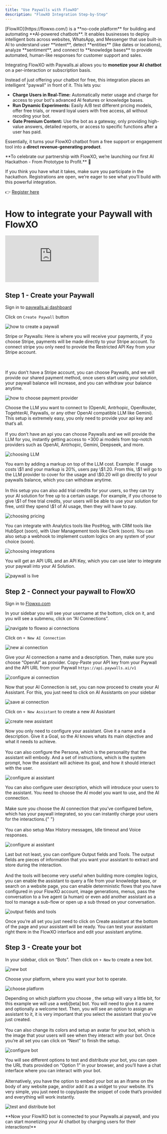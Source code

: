```yaml
---
title: "Use Paywalls with FlowXO"
description: "FlowXO Integration Step-by-Step"
---
```


<Info>
  [FlowXO](https://flowxo.com/) is a **no-code platform** for building and
  automating **AI-powered chatbots**. It enables businesses to deploy
  intelligent bots across websites, WhatsApp, and Messenger that use built-in AI
  to understand user **intent**, detect **entities** (like dates or locations),
  analyze **sentiment**, and connect to **knowledge bases** to provide
  automated, human-like responses for customer support and sales.
</Info>

Integrating FlowXO with Paywalls.ai allows you to **monetize your AI chatbot** on a per-interaction or subscription basis.

Instead of just offering your chatbot for free, this integration places an intelligent "paywall" in front of it. This lets you:

- **Charge Users in Real-Time:** Automatically meter usage and charge for access to your bot's advanced AI features or knowledge bases.
- **Run Dynamic Experiments:** Easily A/B test different pricing models, offer free trials, or reward loyal users with free access, all without recoding your bot.
- **Gate Premium Content:** Use the bot as a gateway, only providing high-value answers, detailed reports, or access to specific functions after a user has paid.

Essentially, it turns your FlowXO chatbot from a free support or engagement tool into a **direct revenue-generating product**.

<Tip>
**To celebrate our partnership with FlowXO, we’re launching our first AI Hackathon - From Prototype to Profit.** 🚀

If you think you have what it takes, make sure you participate in the hackathon. Registrations are open, we’re eager to see what you’ll build with this powerful integration.

👉 [Register here](https://eventornado.com/event/paywalls-hackathon1#home)

</Tip>

# How to integrate your Paywall with FlowXO

<iframe
  src="https://www.veed.io/embed/34ed6098-9b4f-423c-9e28-0672122c6b73"
  className="w-full h-96 rounded-xl"
  frameborder="0"
  title="[DEMO Paywalls AI] How to Create Paywall and integrate with FlowXO"
  webkitallowfullscreen
  mozallowfullscreen
  allowfullscreen
></iframe>

## Step 1 - Create your Paywall

<Steps>

<Step title="Sign in">

Sign in to [paywalls.ai dashboard](https://dashboard.paywalls.ai)

</Step>

<Step title="Create Paywall">

<Columns cols={2}>

Click on `Create Paywall` button

![how to create a paywall](/images/use-paywalls-with-flowxo/screenshot-1.png)

</Columns>

</Step>

<Step title="Choose payment provider">

<Columns cols={2}>

<div>

Stripe or Paywalls: Here is where you will receive your payments, if you choose Stripe, payments will be made directly to your Stripe account. To connect stripe you only need to provide the Restricted API Key from your Stripe account.

<br />
<br />
If you don’t have a Stripe account, you can choose Paywalls, and we will provide
our shared payment method, once users start using your solution, your paywall
balance will increase, and you can withdraw your balance anytime.

</div>

![how to choose payment provider](/images/use-paywalls-with-flowxo/screenshot-2.png)

</Columns>

</Step>

<Step title="Choose your AI Provider">

<Columns cols={2}>

<div>
Choose the LLM you want to connect to (OpenAI, Antrhopic, OpenRouter, TogehterAI, Paywalls, or any other OpenAI compatible LLM like Gemini). This setup is extremely easy, you only need to provide your api key and that’s all.

<br />
<br />
If you don’t have an api you can choose Paywalls and we will provide the LLM for
you, instantly getting access to +300 ai models from top-notch providers such as
OpenAI, Antrhopic, Gemini, Deepseek, and more.

</div>

![choosing LLM](/images/use-paywalls-with-flowxo/screenshot-3.png)

</Columns>

</Step>

<Step title="Add your pricing">

<Columns cols={2}>

<div>
You earn by adding a markup on top of the LLM cost. Example: If usage costs \$1 and your markup is 20%, users pay \$1.20. From this, \$1 will go to the LLM provider to cover for the usage and \$0.20 will go directly to your paywalls balance, which you can withdraw anytime.

<br />
<br />
In this setup you can also add trial credits for your users, so they can try your AI solution for free up to a certain usage. For example, if you choose to give \$1 of free trial credits, your users will be able to use your solution for free, until they spend \$1 of AI usage, then they will have to pay.
</div>

![choosing pricing](/images/use-paywalls-with-flowxo/screenshot-4.png)

</Columns>

</Step>

<Step title="Add your integrations">

<Columns cols={2}>

You can integrate with Analytics tools like PostHog, with CRM tools like HubSpot (soon), with User Management tools like Clerk (soon). You can also setup a webhook to implement custom logics on any system of your choice (soon).

![choosing integrations](/images/use-paywalls-with-flowxo/screenshot-5.png)

</Columns>

</Step>

<Step title="Your paywall is live">

<Columns cols={2}>

You will get an API URL and an API Key, which you can use later to integrate your paywall into your AI Solution.

![paywall is live](/images/use-paywalls-with-flowxo/screenshot-6.png)

</Columns>

</Step>

</Steps>

## Step 2 - Connect your paywall to FlowXO

<Steps>

<Step title="Sign in">

Sign in to [Flowxo.com](http://Flowxo.com)

</Step>

<Step title="Navigate to AI Connections">

<Columns cols={2}>

In your sidebar you will see your username at the bottom, click on it, and you will see a submenu, click on “AI Connections”.

![navigate to flowxo ai connections](/images/use-paywalls-with-flowxo/screenshot-7.png)

</Columns>

</Step>

<Step title="Create your AI Connection">

<Columns cols={2}>

Click on `+ New AI Connection`

![new ai connection](/images/use-paywalls-with-flowxo/screenshot-8.png)

</Columns>

</Step>

<Step title="Configure your AI Connection">

<Columns cols={2}>

Give your AI connection a name and a description. Then, make sure you choose “OpenAI” as provider. Copy-Paste your API key from your Paywall and the API URL from your Paywall `https://api.paywalls.ai/v1`

![configure ai connection](/images/use-paywalls-with-flowxo/screenshot-9.png)

</Columns>

</Step>

<Step title="Save your AI Connection">

<Columns cols={2}>

Now that your AI Connection is set, you can now proceed to create your AI Assistant. For this, you just need to click on AI Assistants on your sidebar

![save ai connection](/images/use-paywalls-with-flowxo/screenshot-10.png)

</Columns>

</Step>

<Step title="Create your AI Assistant">

<Columns cols={2}>

Click on `+ New Assistant` to create a new AI Assistant

![create new assistant](/images/use-paywalls-with-flowxo/screenshot-11.png)

</Columns>

</Step>

<Step title="Configure your AI Assistant">

<Columns cols={2}>

<div>
Now you only need to configure your assistant. Give it a name and a description. Give it a Goal, so the AI knows whats its main objective and what it needs to achieve.

<br />
<br />
You can also configure the Persona, which is the personality that the assistant
will embody. And a set of instructions, which is the system prompt, how the
assistant will achieve its goal, and how it should interact with the user.

</div>

![configure ai assistant](/images/use-paywalls-with-flowxo/screenshot-12.png)

</Columns>

</Step>

<Step title="Configure your AI Assistant">

<Columns cols={2}>

<div>
You can also configure user description, which will introduce your users to the assistant. You need to choose the AI model you want to use, and the AI connection.

<br />
<br />
Make sure you choose the AI connection that you’ve configured before, which has
your paywall integrated, so you can instantly charge your users for the
interactions.{" "}

<br />
<br />
You can also setup Max History messages, Idle timeout and Voice responses.

</div>

![configure ai assistant](/images/use-paywalls-with-flowxo/screenshot-13.png)

</Columns>

</Step>

<Step title="Configure Output fields and Tools">

<Columns cols={2}>

<div>
Last but not least, you can configure Output fields and Tools. The output fields are pieces of information that you want your assistant to extract and store during the interaction.

<br />
<br />
And the tools will become very useful when building more complex logics, you can
enable the assistant to query a file from your knowledge base, or search on a
website page, you can enable deterministic flows that you have configured in
your FlowXO account, image generations, menus, pass the conversation to a live
agent (a human) or even add another assistant as a tool to manage a sub-flow or
open up a sub thread on your conversation.

</div>

![output fields and tools](/images/use-paywalls-with-flowxo/screenshot-14.png)

</Columns>

</Step>

<Step title="Save your AI Assistant">

Once you’re all set you just need to click on Create assistant at the bottom of the page and your assistant will be ready. You can test your assistant right there in the FlowXO interface and edit your assistant anytime.

</Step>

</Steps>

## Step 3 - Create your bot

<Steps>

<Step title="Navigate to Bots">

<Columns cols={2}>

In your sidebar, click on “Bots”. Then click on `+ New` to create a new bot.

![new bot](/images/use-paywalls-with-flowxo/screenshot-15.png)

</Columns>

</Step>

<Step title="Choose your platform">

<Columns cols={2}>

Choose your platform, where you want your bot to operate.

![choose platform](/images/use-paywalls-with-flowxo/screenshot-16.png)

</Columns>

</Step>

<Step title="Configure your bot">

<Columns cols={2}>

<div>
Depending on which platform you choose , the setup will vary a little bit, for this example we will use a web[beta] bot. You will need to give it a name and optionally a welcome text. Then, you will see an option to assign an assistant to it, it is very important that you select the assistant that you’ve just created.

<br />
<br />
You can also change its colors and setup an avatar for your bot, which is the
image that your users will see when they interact with your bot. Once you’re all
set you can click on “Next” to finish the setup.

</div>

![configure bot](/images/use-paywalls-with-flowxo/screenshot-17.png)

</Columns>

</Step>

<Step title="Test and distribute your bot">

<Columns cols={2}>

<div>
You will see different options to test and distribute your bot, you can open the URL thats provided on “Option 1” in your browser, and you’ll have a chat interface where you can interact with your bot.

<br />
<br />
Alternatively, you have the option to embed your bot as an iframe on the body of
any website page, and/or add it as a widget to your website. It’s very simple,
you just need to copy/paste the snippet of code that’s provided and everything
will work instantly.

</div>

![test and distribute bot](/images/use-paywalls-with-flowxo/screenshot-18.png)

</Columns>

</Step>

</Steps>

<Check>
  **Now your FlowXO bot is connected to your Paywalls.ai paywall, and you can
  start monetizing your AI chatbot by charging users for their interactions!**
</Check>
